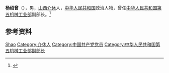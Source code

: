 {{Otheruses|other=名为杨绍曾的其他人物|杨石先}}

'''杨绍曾'''（{{bd|1912年||2001年|1月27日}}），男，[[山西|山西]][[介休|介休]]人，[[中华人民共和国|中华人民共和国]]政治人物，曾任[[中华人民共和国第五机械工业部|中华人民共和国第五机械工业部]]副部长。<ref>{{cite book|title=中囯人名大辞典·当代人物卷|author=廖盖隆等编|year=1990|publisher=上海辞书出版社|location=上海|page=}}</ref>

== 参考资料 ==
{{reflist}}

{{中国人物小作品}}

{{Authority control}}
{{DEFAULTSORT:Yang杨}}
[[Category:杨姓|Shao]]
[[Category:介休人|Category:介休人]]
[[Category:中国共产党党员|Category:中国共产党党员]]
[[Category:中华人民共和国第五机械工业部副部长|Category:中华人民共和国第五机械工业部副部长]]